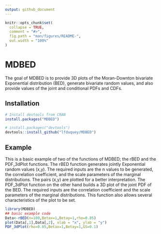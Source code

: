 ```yaml
---
output: github_document
---
```


<!-- README.md is generated from README.Rmd. Please edit that file -->

```r
knitr::opts_chunk$set(
  collapse = TRUE,
  comment = "#>",
  fig.path = "man/figures/README-",
  out.width = "100%"
)
```

# MDBED

<!-- badges: start -->
<!-- badges: end -->

The goal of MDBED is to provide 3D plots of the Moran-Downton bivariate Exponential distribution (BED), generate bivariate random values, and also provide values of the joint and conditional PDFs and CDFs.

## Installation

``` r
# Install devtools from CRAN
install.packages("MDBED")

# install.packages("devtools")
devtools::install_github("lfduquey/MDBED")
```
## Example

This is a basic example of two of the functions of MDBED; the rBED and the PDF_3dPlot functions. The rBED function generates jointly Exponential random values (x,y). The required inputs are the n values to be
generated, the correlation coefficient, and the scale parameters of the marginal distributions. The pairs (x,y) are plotted for a better interpretation. 
The PDF_3dPlot function on the other hand builds a 3D plot of the joint PDF of the BED. The required inputs are the correlation
coefficient and the scale parameters of the marginal distributions. This function also allows several
characteristics of the plot to be set.

```r
library(MDBED)
## basic example code
Data<-rBED(n=100,Betax=1,Betay=1,rho=0.85)
plot(Data[,1],Data[,2], xlab = "x", ylab = "y")
PDF_3dPlot(rho=0.85,Betax=1,Betay=1,GS=0.1)
```

